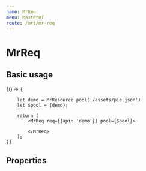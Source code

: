 ```yaml
---
name: MrReq
menu: MasterRT
route: /mrt/mr-req
---
```



# MrReq

## Basic usage

<Playground>
    {() => {

        let demo = MrResource.pool('/assets/pie.json')
        let $pool = {demo};

        return (
            <MrReq req={{api: 'demo'}} pool={$pool}>

            </MrReq>
        );
    }}
</Playground>

## Properties

<PropsTable of={MrReq} />
